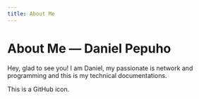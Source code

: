 ```yaml
---
title: About Me
---
```


# About Me — Daniel Pepuho

Hey, glad to see you! I am Daniel, my passionate is network and programming and this is my technical documentations.

<icon icon="fa-brands fa-github" size="lg" /> This is a GitHub icon.